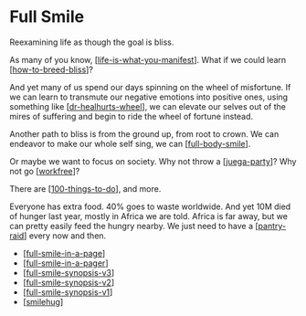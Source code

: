 # Full Smile

Reexamining life as though the goal is bliss.

As many of you know, [[life-is-what-you-manifest]]. What if we could learn [[how-to-breed-bliss]]?

And yet many of us spend our days spinning on the wheel of misfortune. If we can learn to transmute our negative emotions into positive ones, using something like [[dr-healhurts-wheel]], we can elevate our selves out of the mires of suffering and begin to ride the wheel of fortune instead.

Another path to bliss is from the ground up, from root to crown. We can endeavor to make our whole self sing, we can [[full-body-smile]].

Or maybe we want to focus on society. Why not throw a [[juega-party]]? Why not go [[workfree]]?

There are [[100-things-to-do]], and more.

Everyone has extra food. 40% goes to waste worldwide. And yet 10M died of hunger last year, mostly in Africa we are told. Africa is far away, but we can pretty easily feed the hungry nearby. We just need to have a [[pantry-raid]] every now and then.

- [[full-smile-in-a-page]]
- [[full-smile-in-a-pager]]
- [[full-smile-synopsis-v3]]
- [[full-smile-synopsis-v2]]
- [[full-smile-synopsis-v1]]
- [[smilehug]]

[//begin]: # "Autogenerated link references for markdown compatibility"
[life-is-what-you-manifest]: full-smile/life-is-what-you-manifest "life-is-what-you-manifest"
[how-to-breed-bliss]: full-smile/how-to-breed-bliss "How to Breed "
[dr-healhurts-wheel]: full-smile/dr-healhurts-wheel "Dr. Healhurt's Wheel"
[full-body-smile]: full-smile/full-body-smile "Full Body Smile"
[juega-party]: full-smile/juega-party "Juega Party"
[workfree]: full-smile/workfree "Workfree"
[100-things-to-do]: full-smile/100-things-to-do "100 Things to Do"
[pantry-raid]: full-smile/pantry-raid "Pantry Raid for St. John's"
[full-smile-in-a-page]: full-smile/full-smile-in-a-page "Full Smile in a page"
[full-smile-in-a-pager]: full-smile/full-smile-in-a-pager "Full Smile in a page"
[full-smile-synopsis-v3]: full-smile/full-smile-synopsis-v3 "Full Smile Synopsis, v3"
[full-smile-synopsis-v2]: full-smile/full-smile-synopsis-v2 "Full Smile Synopsis, v2"
[full-smile-synopsis-v1]: full-smile/full-smile-synopsis-v1 "Full Smile Synopsis"
[smilehug]: full-smile/smilehug "smilehug"
[//end]: # "Autogenerated link references"
